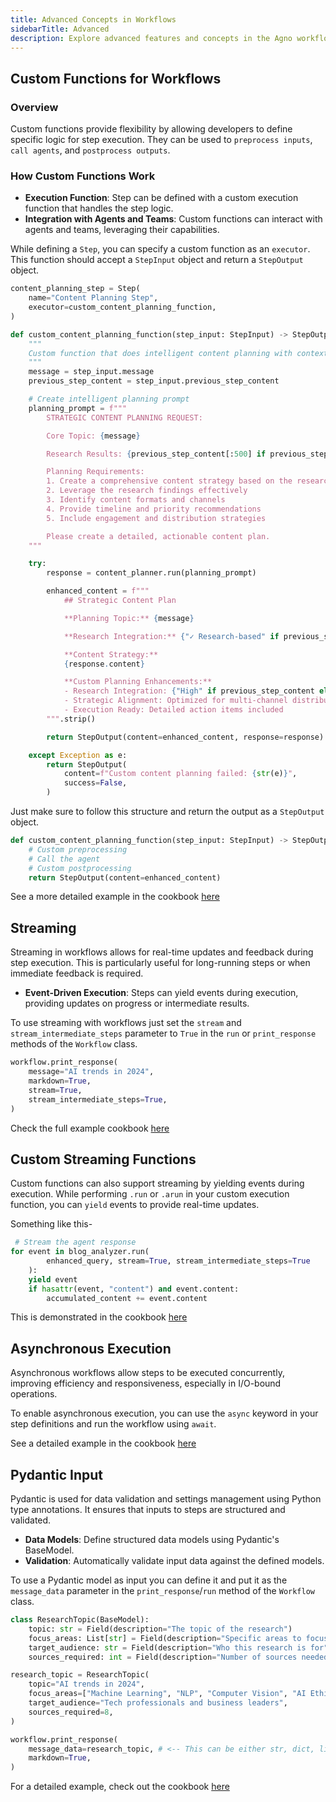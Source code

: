 ```yaml
---
title: Advanced Concepts in Workflows
sidebarTitle: Advanced
description: Explore advanced features and concepts in the Agno workflow system, including custom functions, error handling, and streaming capabilities.
---
```


## Custom Functions for Workflows

### Overview
Custom functions provide flexibility by allowing developers to define specific logic for step execution. They can be used to `preprocess inputs`, `call agents`, and `postprocess outputs`.

### How Custom Functions Work
- **Execution Function**: Step can be defined with a custom execution function that handles the step logic.
- **Integration with Agents and Teams**: Custom functions can interact with agents and teams, leveraging their capabilities.

While defining a `Step`, you can specify a custom function as an `executor`. This function should accept a `StepInput` object and return a `StepOutput` object.

```python
content_planning_step = Step(
    name="Content Planning Step",
    executor=custom_content_planning_function,
)

def custom_content_planning_function(step_input: StepInput) -> StepOutput:
    """
    Custom function that does intelligent content planning with context awareness
    """
    message = step_input.message
    previous_step_content = step_input.previous_step_content

    # Create intelligent planning prompt
    planning_prompt = f"""
        STRATEGIC CONTENT PLANNING REQUEST:

        Core Topic: {message}

        Research Results: {previous_step_content[:500] if previous_step_content else "No research results"}

        Planning Requirements:
        1. Create a comprehensive content strategy based on the research
        2. Leverage the research findings effectively
        3. Identify content formats and channels
        4. Provide timeline and priority recommendations
        5. Include engagement and distribution strategies

        Please create a detailed, actionable content plan.
    """

    try:
        response = content_planner.run(planning_prompt)

        enhanced_content = f"""
            ## Strategic Content Plan

            **Planning Topic:** {message}

            **Research Integration:** {"✓ Research-based" if previous_step_content else "✗ No research foundation"}

            **Content Strategy:**
            {response.content}

            **Custom Planning Enhancements:**
            - Research Integration: {"High" if previous_step_content else "Baseline"}
            - Strategic Alignment: Optimized for multi-channel distribution
            - Execution Ready: Detailed action items included
        """.strip()

        return StepOutput(content=enhanced_content, response=response)

    except Exception as e:
        return StepOutput(
            content=f"Custom content planning failed: {str(e)}",
            success=False,
        )
```

Just make sure to follow this structure and return the output as a `StepOutput` object.

```python
def custom_content_planning_function(step_input: StepInput) -> StepOutput:
    # Custom preprocessing
    # Call the agent
    # Custom postprocessing
    return StepOutput(content=enhanced_content)
```

See a more detailed example in the cookbook [here](https://github.com/agno-agi/agno/blob/main/cookbook/workflows/basic_custom_execution_function_workflow.py)

## Streaming
Streaming in workflows allows for real-time updates and feedback during step execution. This is particularly useful for long-running steps or when immediate feedback is required.
- **Event-Driven Execution**: Steps can yield events during execution, providing updates on progress or intermediate results.

To use streaming with workflows just set the `stream` and `stream_intermediate_steps` parameter to `True` in the `run` or `print_response` methods of the `Workflow` class.

```python
workflow.print_response(
    message="AI trends in 2024",
    markdown=True,
    stream=True,
    stream_intermediate_steps=True,
)
```

Check the full example cookbook [here](https://github.com/agno-agi/agno/blob/main/cookbook/workflows/basic_stream_pipeline_workflow.py)

## Custom Streaming Functions
Custom functions can also support streaming by yielding events during execution. While performing `.run` or `.arun` in your custom execution function, you can `yield` events to provide real-time updates. 

Something like this-
```python
 # Stream the agent response
for event in blog_analyzer.run(
        enhanced_query, stream=True, stream_intermediate_steps=True
    ):
    yield event
    if hasattr(event, "content") and event.content:
        accumulated_content += event.content
```

This is demonstrated in the cookbook [here](https://github.com/agno-agi/agno/blob/main/cookbook/workflows/basic_stream_custom_execution_function_workflow.py)

## Asynchronous Execution
Asynchronous workflows allow steps to be executed concurrently, improving efficiency and responsiveness, especially in I/O-bound operations.

To enable asynchronous execution, you can use the `async` keyword in your step definitions and run the workflow using `await`.

See a detailed example in the cookbook [here](https://github.com/agno-agi/agno/blob/main/cookbook/workflows/async_basic_pipeline_workflow.py)


## Pydantic Input
Pydantic is used for data validation and settings management using Python type annotations. It ensures that inputs to steps are structured and validated.
- **Data Models**: Define structured data models using Pydantic's BaseModel.
- **Validation**: Automatically validate input data against the defined models.

To use a Pydantic model as input you can define it and put it as the `message_data` parameter in the `print_response`/`run` method of the `Workflow` class.

```python
class ResearchTopic(BaseModel):
    topic: str = Field(description="The topic of the research")
    focus_areas: List[str] = Field(description="Specific areas to focus on")
    target_audience: str = Field(description="Who this research is for")
    sources_required: int = Field(description="Number of sources needed", default=5)

research_topic = ResearchTopic(
    topic="AI trends in 2024",
    focus_areas=["Machine Learning", "NLP", "Computer Vision", "AI Ethics"],
    target_audience="Tech professionals and business leaders",
    sources_required=8,
)

workflow.print_response(
    message_data=research_topic, # <-- This can be either str, dict, list or a Pydantic model
    markdown=True,
)
```

For a detailed example, check out the cookbook [here](https://github.com/agno-agi/agno/blob/main/cookbook/workflows/pydantic_input_basic_pipeline_workflow.py)